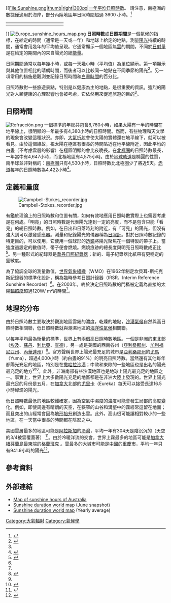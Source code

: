 [[File:Sunshine.png|thumb|right|300px|一年平均日照時數。 請注意，南極洲的數據僅適用於海岸，部分內陸地區年日照時間超過 3600 小時。<ref>{{Cite web |url=https://www.climatestotravel.com/climate/antarctica#optical_phenomena |title=存档副本 |access-date=2021-07-15 |archive-date=2021-12-07 |archive-url=https://web.archive.org/web/20211207143854/https://www.climatestotravel.com/climate/antarctica#optical_phenomena |dead-url=no }}</ref> 
{|
|width=150em|
{{Legend|#000080|< 1200 小時|size=70%}}
{{Legend|#0066ff|1200–1600 小時|size=70%}}
{{Legend|#00ccff|1600–2000 小時|size=70%}}
{{Legend|#00cc99|2000–2400 小時|size=70%}} 
|
{{Legend|#00ff00|2400–3000 小時|size=70%}}
{{Legend|#ffff00|3000–3600 小時|size=70%}}
{{Legend|#ff9900|3600–4000 小時|size=70%}}
{{Legend|#cc3333|> 4000 小時|size=70%}}
|}]]
[[File:Europe_sunshine_hours_map.png|thumb]]
'''日照時數'''或'''日照期間'''是一個氣候的指標，在給定的時間（通常是一天或一年）和地球上給定的地點，測量[[陽光|陽光]]持續的時間，通常會用幾年的平均值呈現。它通常顯示一個地區無[[雲|雲]]的期間，不同於[[日射量|日射量]]是在給定的期間內的來自陽光的總[[能量|能量]]。

日照期間通常以每年幾小時，或每一天幾小時（平均值）為單位顯示。第一項顯示與其他位置相比的晴朗時間，而後者可以比較同一地點在不同季節的陽光<ref name=cimo>{{citation |url=http://www.wmo.int/pages/prog/gcos/documents/gruanmanuals/CIMO/CIMO_Guide-7th_Edition-2008.pdf |chapter=8. Measurement of Sunshine Duration |title=Guide to Meteorological Instruments and Methods of Observation |publisher=WMO |year=2008 |deadurl=yes |archiveurl=https://www.webcitation.org/6E9CzPWoA?url=http://www.wmo.int/pages/prog/gcos/documents/gruanmanuals/CIMO/CIMO_Guide-7th_Edition-2008.pdf |archivedate=2013-02-03 }}</ref>。另一項常用的措施是觀測並記錄日照時間和[[#日照時間|白晝時間]]的百分比。

日照時數對一些旅遊景點，特別是以健康為主的地點，是很重要的資訊。強烈的陽光對人類健康的心理影響也會被考慮，它依然用來促進旅遊的目的<ref name=cimo/>。

== 日照時間 ==
[[Image:Refracción.png|thumb]] 
{{main|晝間}} 一個標準的年總共包含8,760小時，如果太陽有一半的時間在地平線上，很明顯的一年最多有4,380小時的日照時間。然而，有些物理和天文學的現象會改變這種狀況。亦即，[[大氣折射|大氣折射]]會使太陽的實體還在地平線下，就可以被看見。由於這個緣故，視太陽在極區有很長的時間貼近在地平線附近，因此平均的白晝（不考慮雲層的影響）在極區明顯的會比夜晚長。在[[北極圈|北極圈]]的日照時數最長，一年當中有4,647小時，而北極地區有4,575小時。由於[[地球軌道|地球軌道]]是橢圓的性質，南半球並非對稱的：[[南極圈|南極圈]]只有4,530小時，日照時數比北極圈少了將近5天。[[赤道|赤道]]每年的日照時數為4,422小時<ref>{{citation|url=http://www.scilogs.eu/en/blog/spacetimedreamer/2009-06-15/the-sunniest-and-darkest-places-on-earth |title=The Sunniest and Darkest Places on Earth |publisher=Scilogs |author=Gerhard Holtkamp |deadurl=yes |archiveurl=https://web.archive.org/web/20091027044102/http://www.scilogs.eu/en/blog/spacetimedreamer/2009-06-15/the-sunniest-and-darkest-places-on-earth |archivedate=2009-10-27 }}</ref>。
== 定義和量度 ==
[[File:Campbell-Stokes_recorder.jpg|thumb]] 

有鑑於理論上的日照時數和位置有關，如何有效地應用日照時數實際上也需要考慮是在何處。「明亮」的日照時數是代表陽光達到一定的亮度，而不是包含只能「看見」的總日照時數。例如，在日出和日落時刻的附近，有「可見」的陽光，但沒有強大到可以激發感應器。測量和紀錄陽光的儀器稱為[[日照計|日照計]]。對於日照時數記錄的特定目的，可以使用{{tsl|en|Campbell–Stokes recorder|坎貝耳-斯托克斯紀錄器}}，它使用一個球形的[[透鏡|透鏡]]將陽光聚焦在一個特製的帶子上。當強度過設定的數值時，带子便會燃燒。燃燒痕跡的總長度與明亮日照時數成正比<ref>{{citation |url=http://www.bom.gov.au/climate/cdo/about/definitionsother.shtml |title=Definitions for other daily elements |publisher=Australian Bureau of Meteorology |accessdate=2014-10-22 |archive-date=2021-03-14 |archive-url=https://web.archive.org/web/20210314231133/http://www.bom.gov.au/climate/cdo/about/definitionsother.shtml |dead-url=no }}</ref>。另一種形式的紀錄器是[[喬丹日照紀錄器|喬丹日照紀錄器]]；新的、電子紀錄器比紙帶有更穩定的靈敏度。

為了協調全球的測量數值，[[世界氣象組織|世界氣象組織]]（WMO）在1962年制定坎貝耳-斯托克斯紀錄器的標準化設計，稱為臨時參考日照計錄器（IRSR，Interim Reference Sunshine Recorder）<ref name=cimo/>。在2003年，終於決定日照時數的門檻被定義為直接的太陽[[輻照度|輻照度]]超過120W/ m²的時間<ref name=cimo/>。

== 地理的分布 ==
由於日照時數主要取決於觀測地區雲霧的濃度，乾燥的地點，[[沙漠氣候|沙漠氣候]]自然與高日照時數相關聯，低日照時數就與潮濕地區的[[海洋性氣候|海洋性氣候]]相關聯。

以每年平均最為衡量的標準，世界上有兩個高日照時數地區。一個是非洲的東北部（[[埃及|埃及]]、[[蘇丹|蘇丹]]、[[利比亞|利比亞]]、[[查德|查德]]），另一處是美國的西南各州（[[亞利桑那州|亞利桑那州]]、[[加利福尼亞州|加利福尼亞州]]、[[內華達州|內華達州]]）<ref name=sunniest>{{citation |url=http://www.currentresults.com/Weather-Extremes/sunniest-places-countries-world.php |title=Sunniest places in the world |publisher=Current Results.com |accessdate=2014-10-22 |archive-date=2014-02-14 |archive-url=https://web.archive.org/web/20140214191635/http://www.currentresults.com/Weather-Extremes/sunniest-places-countries-world.php |dead-url=no }}</ref>。官方聲稱世界上陽光最充足的城市是[[亞利桑那州|亞利桑那州]]的[[尤馬_(亞利桑那州)|尤馬]]（Yuma），超過4,000小時（約白晝的91%）的明亮日照時數。當然還有其他每年都陽光充足的地區，特別是在[[撒哈拉沙漠|撒哈拉沙漠]]；中歐和東歐的一些地區也是出名的陽光最充足的地方<ref name=sunniest/><ref>{{citation |url=http://www.ncdc.noaa.gov/oa/climate/online/ccd/pctposrank.txt |title=Ranking of cities based on % annual possible sunshine |year=2004 |publisher=[[NOAA|NOAA]] |accessdate=2014-10-22 |archive-date=2006-02-21 |archive-url=https://web.archive.org/web/20060221085710/http://www.ncdc.noaa.gov/oa/climate/online/ccd/pctposrank.txt |dead-url=no }}</ref>。此外，非洲南部有些沙漠地區也是地球上陽光最充足的地區之一。事實上，世界上大多數陽光充足的地區都是在非洲大陸上發現的。世界上陽光最充足的月份是五月，在[[加拿大|加拿大]]北部的[[尤里卡|尤里卡]]（Eureka）每天可以接受長達16.5小時燦爛的陽光。

低日照時數最低的地區較難確定，因為空氣中濕度的濃度可能會發生局部的高度變化。例如，即使周邊有晴朗的天空，在狹窄的山谷和溝壑中的霧經常逗留在地面；而且突出的山經常會因為[[地形抬升|地形抬升]]創造出雲。此外，高山很可能讓相對較小的一些地區，在一天當中很長的時間都在陰影之中。

美國雲層最多的地區可能是[[阿拉斯加|阿拉斯加]]的[[冷灣|冷灣]]，平均一年有304天是陰沉沉的（天空的3/4被雲覆蓋著）  <ref>{{citation |url=http://www.currentresults.com/Weather-Extremes/US/cloudiest.php |title=Cloudiest places in the United States |publisher=Current Results.com |accessdate=2014-10-22 |archive-date=2021-02-02 |archive-url=https://web.archive.org/web/20210202120554/https://www.currentresults.com/Weather-Extremes/US/cloudiest.php |dead-url=no }}</ref>。由於冷暖洋流的交會，世界上霧最多的地區可能是[[加拿大|加拿大]][[紐芬蘭島|紐芬蘭島]]最東端的[[格蘭班克|格蘭班克]] {{citation needed|date=June 2013}}。雲最多的大城市可能是[[中國|中國]]的[[重慶市|重慶市]]，平均一年只有941.9小時的陽光<ref>{{citation |url=http://www.chinatourstailor.com/guide/climate/Chongqing.htm |title=Chongqing Climate |publisher=China Tours Tailor |accessdate=2014-10-22 |archive-date=2020-01-29 |archive-url=https://web.archive.org/web/20200129202558/http://www.chinatourstailor.com/guide/climate/Chongqing.htm |dead-url=no }}</ref>。

== 參考資料 ==
{{reflist}}

== 外部連結 ==
*[http://www.bom.gov.au/watl/sunshine/ Map of sunshine hours of Australia] {{Wayback|url=http://www.bom.gov.au/watl/sunshine/ |date=20210314230817 }}
*[http://openi.nlm.nih.gov/detailedresult.php?img=3231630_sensors-11-02385f15&req=4 Sunshine duration world map] {{Wayback|url=http://openi.nlm.nih.gov/detailedresult.php?img=3231630_sensors-11-02385f15&req=4 |date=20141022184421 }} (June snapshot)
*[http://earth.rice.edu/mtpe/geo/geosphere/hot/energyfuture/Sunlight.html Sunshine duration world map] {{Wayback|url=http://earth.rice.edu/mtpe/geo/geosphere/hot/energyfuture/Sunlight.html |date=20190626210003 }} (Yearly average)

[[Category:大氣輻射|Category:大氣輻射]]
[[Category:氣候學|Category:氣候學]]